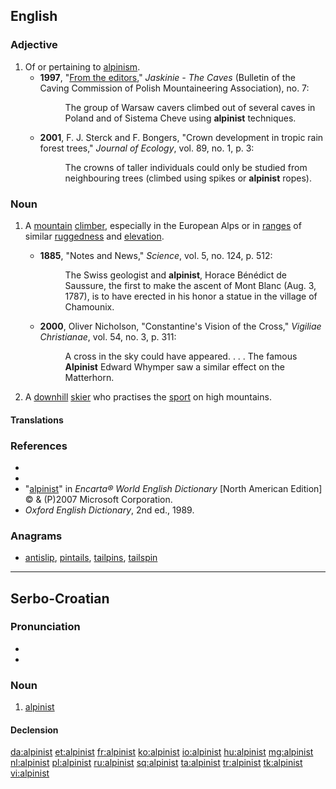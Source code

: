 ==English==

===Adjective===
{{en-adj|-}}

# Of or pertaining to [[alpinism]].
#* '''1997''', "[http://www.sktj.pl/epimenides/jaskinie/page03.html From the editors]," ''Jaskinie - The Caves'' (Bulletin of the Caving Commission of Polish Mountaineering Association), no. 7:
#*: The group of Warsaw cavers climbed out of several caves in Poland and of Sistema Cheve using '''alpinist''' techniques.
#* '''2001''', F. J. Sterck and F. Bongers, "Crown development in tropic rain forest trees," ''Journal of Ecology'', vol. 89, no. 1, p. 3:
#*: The crowns of taller individuals could only be studied from neighbouring trees (climbed using spikes or '''alpinist''' ropes).

===Noun===
{{en-noun}}

# {{context|sometimes|capitalized|lang=en}} A [[mountain]] [[climber]], especially in the European Alps or in [[ranges]] of similar [[ruggedness]] and [[elevation]].
#* '''1885''', "Notes and News," ''Science'', vol. 5, no. 124, p. 512:
#*: The Swiss geologist and '''alpinist''', Horace Bénédict de Saussure, the first to make the ascent of Mont Blanc (Aug. 3, 1787), is to have erected in his honor a statue in the village of Chamounix.
#* '''2000''', Oliver Nicholson, "Constantine's Vision of the Cross," ''Vigiliae Christianae'', vol. 54, no. 3, p. 311:
#*: A cross in the sky could have appeared. . . . The famous '''Alpinist''' Edward Whymper saw a similar effect on the Matterhorn.
# {{context|sometimes|capitalized|lang=en}} A [[downhill]] [[skier]] who practises the [[sport]] on high mountains.

====Translations====
{{trans-see|mountain climber|mountaineer}}

===References===
* {{R:Webster 1913}}
* {{R:Dictionary.com}}
* "[http://encarta.msn.com/dictionary_/alpinist.html alpinist]" in ''Encarta® World English Dictionary'' [North American Edition] © & (P)2007 Microsoft Corporation.
* ''Oxford English Dictionary'', 2nd ed., 1989.

===Anagrams===
* [[antislip#English|antislip]], [[pintails#English|pintails]], [[tailpins#English|tailpins]], [[tailspin#English|tailspin]]

----

==Serbo-Croatian==

===Pronunciation===
* {{IPA|/alpǐnist/|lang=sh}}
* {{hyphenation|al|pi|nist}}

===Noun===
{{sh-noun|g=m|head=alpìnist|r|алпинист|алпѝнист}}

# [[#English|alpinist]]

====Declension====
{{sh-decl-noun
|alpinist|alpinisti
|alpinista|alpinista
|alpinistu|alpinistima
|alpinista|alpiniste
|alpiniste|alpinisti
|alpinistu|alpinistima
|alpinistom|alpinistima
}}

[[da:alpinist]]
[[et:alpinist]]
[[fr:alpinist]]
[[ko:alpinist]]
[[io:alpinist]]
[[hu:alpinist]]
[[mg:alpinist]]
[[nl:alpinist]]
[[pl:alpinist]]
[[ru:alpinist]]
[[sq:alpinist]]
[[ta:alpinist]]
[[tr:alpinist]]
[[tk:alpinist]]
[[vi:alpinist]]
